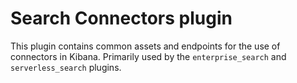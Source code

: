 # Search Connectors plugin

This plugin contains common assets and endpoints for the use of connectors in Kibana. Primarily used by the `enterprise_search` and `serverless_search` plugins.

